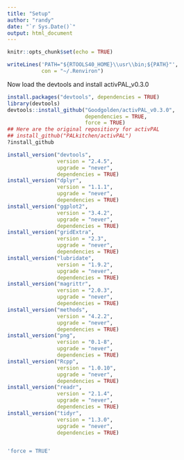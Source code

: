 ```yaml
---
title: "Setup"
author: "randy"
date: "`r Sys.Date()`"
output: html_document
---
```


```r
knitr::opts_chunk$set(echo = TRUE)
```

```r
writeLines('PATH="${RTOOLS40_HOME}\\usr\\bin;${PATH}"',
           con = "~/.Renviron")
```

Now load the devtools and install activPAL_v0.3.0

```r
install.packages("devtools", dependencies = TRUE)
library(devtools)
devtools::install_github("Goodgolden/activPAL_v0.3.0", 
                         dependencies = TRUE,
                         force = TRUE)
## Here are the original repositiory for activPAL
## install_github("PALkitchen/activPAL")
?install_github

install_version("devtools",
                version = "2.4.5",
                upgrade = "never",
                dependencies = TRUE)
install_version("dplyr",
                version = "1.1.1",
                upgrade = "never",
                dependencies = TRUE)
install_version("ggplot2",
                version = "3.4.2",
                upgrade = "never",
                dependencies = TRUE)
install_version("gridExtra",
                version = "2.3",
                upgrade = "never",
                dependencies = TRUE)
install_version("lubridate",
                version = "1.9.2",
                upgrade = "never",
                dependencies = TRUE)
install_version("magrittr",
                version = "2.0.3",
                upgrade = "never",
                dependencies = TRUE)
install_version("methods", 
                version = "4.2.2",
                upgrade = "never",
                dependencies = TRUE)
install_version("png",
                version = "0.1-8",
                upgrade = "never",
                dependencies = TRUE)
install_version("Rcpp", 
                version = "1.0.10",
                upgrade = "never",
                dependencies = TRUE)
install_version("readr",
                version = "2.1.4",
                upgrade = "never",
                dependencies = TRUE)
install_version("tidyr",
                version = "1.3.0",
                upgrade = "never",
                dependencies = TRUE)


'force = TRUE'
```







